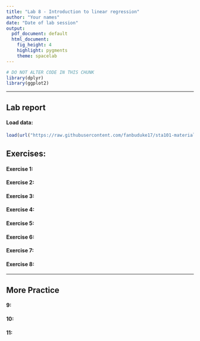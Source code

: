 ```yaml
---
title: "Lab 8 - Introduction to linear regression"
author: "Your names"
date: "Date of lab session"
output:
  pdf_document: default
  html_document:
    fig_height: 4
    highlight: pygments
    theme: spacelab
---
```


```r
# DO NOT ALTER CODE IN THIS CHUNK
library(dplyr)
library(ggplot2)
```

* * *

## Lab report

#### Load data:
```r
load(url("https://raw.githubusercontent.com/fanbuduke17/sta101-materials/main/Labs/lab8//mlb11.RData"))
```


## Exercises:

#### Exercise 1: 



#### Exercise 2: 



#### Exercise 3: 



#### Exercise 4: 




#### Exercise 5: 



#### Exercise 6:



#### Exercise 7:



#### Exercise 8:





* * *

## More Practice

#### 9: 





#### 10: 




#### 11:







